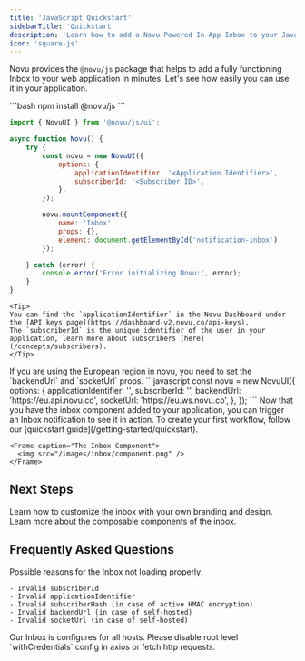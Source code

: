 ```yaml
---
title: 'JavaScript Quickstart'
sidebarTitle: 'Quickstart'
description: 'Learn how to add a Novu-Powered In-App Inbox to your JavaScript app'
icon: 'square-js'
---
```


Novu provides the `@novu/js` package that helps to add a fully functioning Inbox to your web application in minutes. Let's see how easily you can use it in your application.

<Steps>
  <Step title="Install the Inbox package">
```bash
npm install @novu/js
```
  </Step>
  <Step title="Add the inbox code to your JavaScript file">

```javascript
import { NovuUI } from '@novu/js/ui';

async function Novu() {
    try {
        const novu = new NovuUI({
            options: {
                applicationIdentifier: '<Application Identifier>',
                subscriberId: '<Subscriber ID>',
            },
        });

        novu.mountComponent({
            name: 'Inbox',
            props: {},
            element: document.getElementById('notification-inbox')
        });

    } catch (error) {
        console.error('Error initializing Novu:', error);
    }
}
```
    <Tip>
    You can find the `applicationIdentifier` in the Novu Dashboard under the [API keys page](https://dashboard-v2.novu.co/api-keys).
    The `subscriberId` is the unique identifier of the user in your application, learn more about subscribers [here](/concepts/subscribers).
    </Tip>


  <Accordion title="European Region Instructions">
       If you are using the European region in novu, you need to set the `backendUrl` and `socketUrl` props.
    ```javascript
    const novu = new NovuUI({
        options: {
            applicationIdentifier: '<Application Identifier>',
            subscriberId: '<Subscriber ID>',
            backendUrl: 'https://eu.api.novu.co',
            socketUrl: 'https://eu.ws.novu.co',
        },
    });
    ```
  </Accordion>
  </Step>
  <Step title="Trigger a notification">
    Now that you have the inbox component added to your application, you can trigger an Inbox notification to see it in action.
    To create your first workflow, follow our [quickstart guide](/getting-started/quickstart).

    <Frame caption="The Inbox Component">
      <img src="/images/inbox/component.png" />
    </Frame>
  </Step>
</Steps>

## Next Steps

<CardGroup cols={2}>
  <Card title="Customize the inbox" href="/inbox/styling">
    Learn how to customize the inbox with your own branding and design.
  </Card>
  <Card
    title="Learn the components"
    href="/inbox/react/components/overview"
  >
    Learn more about the composable components of the inbox.
  </Card>
</CardGroup>

## Frequently Asked Questions

<AccordionGroup>
  <Accordion title="The Inbox is not loading properly.">

Possible reasons for the Inbox not loading properly:

    - Invalid subscriberId
    - Invalid applicationIdentifier
    - Invalid subscriberHash (in case of active HMAC encryption)
    - Invalid backendUrl (in case of self-hosted)
    - Invalid socketUrl (in case of self-hosted)

  </Accordion>

  <Accordion title="How to fix CORS error with Inbox?">
  Our Inbox is configures for all hosts. Please disable root level `withCredentials` config in axios or fetch http requests.

  </Accordion>
</AccordionGroup>
